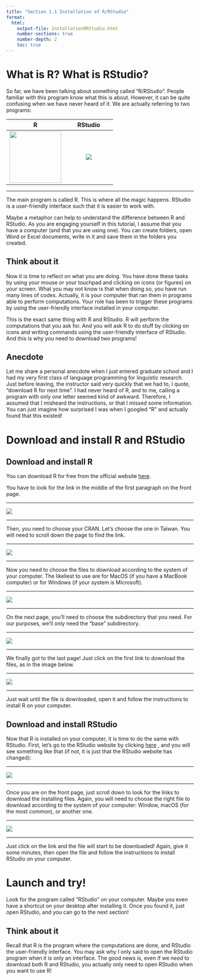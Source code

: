 ```yaml
---
title: "Section 1.1 Installation of R/RStudio"
format: 
  html:
    output-file: InstallationRRStudio.html
    number-sections: true
    number-depth: 2
    toc: true
---
```


```{=html}
<style>
hr.rounded {
  border-top: 1px solid #E5E4E2;
  border-radius: 5px;
}
</style>
```
# What is R? What is RStudio?

So far, we have been talking about something called "R/RStudio". People familiar with this program know what this is about. However, it can be quite confusing when we have never heard of it. We are actually referring to two programs:

|                      R                      |               RStudio                |
|:-------------------------------------------:|:------------------------------------:|
| ![](/assets/images/R_logo.png){width="139"} | ![](/assets/images/RStudio_Logo.png) |

------------------------------------------------------------------------

The main program is called R. This is where all the magic happens. RStudio is a user-friendly interface such that it is easier to work with.

Maybe a metaphor can help to understand the difference between R and RStudio. As you are engaging yourself in this tutorial, I assume that you have a computer (and that you are using one). You can create folders, open Word or Excel documents, write in it and save them in the folders you created.

::: callout-tip
## Think about it

Now it is time to reflect on what you are doing. You have done these tasks by using your mouse or your touchpad and clicking on icons (or figures) on your screen. What you may not know is that when doing so, you have run many lines of codes. Actually, it is your computer that ran them in programs able to perform computations. Your role has been to trigger these programs by using the user-friendly interface installed in your computer.
:::

This is the exact same thing with R and RStudio. R will perform the computations that you ask for. And you will ask R to do stuff by clicking on icons and writing commands using the user-friendly interface of RStudio. And this is why you need to download two programs!

::: callout-note
## Anecdote

Let me share a personal anecdote when I just entered graduate school and I had my very first class of language programming for linguistic research. Just before leaving, the instructor said very quickly that we had to, I quote, "download R for next time". I had never heard of R, and to me, calling a program with only one letter seemed kind of awkward. Therefore, I assumed that I misheard the instructions, or that I missed some information. You can just imagine how surprised I was when I googled "R" and actually found that this existed!
:::

# Download and install R and RStudio

## Download and install R

You can download R for free from the official website [here](https://www.r-project.org/){target="_blank"}.

You have to look for the link in the middle of the first paragraph on the front page.

<hr class="rounded">

![](/assets/images/RWebsite_FrontPage.png)

<hr class="rounded">

Then, you need to choose your CRAN. Let's choose the one in Taiwan. You will need to scroll down the page to find the link.

<hr class="rounded">

![](/assets/images/RWebsite_CRAN.png)

<hr class="rounded">

Now you need to choose the files to download according to the system of your computer. The likeliest to use are for MacOS (if you have a MacBook computer) or for Windows (if your system is Microsoft).

<hr class="rounded">

![](/assets/images/RWebsite_Download.png)

<hr class="rounded">

On the next page, you'll need to choose the subdirectory that you need. For our purposes, we'll only need the "base" subdirectory.

<hr class="rounded">

![](/assets/images/RWebsite_DownloadSubdirectory.png)

<hr class="rounded">

We finally got to the last page! Just click on the first link to download the files, as in the image below.

<hr class="rounded">

![](/assets/images/RWebsite_DownloadFinal.png)

<hr class="rounded">

Just wait until the file is downloaded, open it and follow the instructions to install R on your computer.

## Download and install RStudio

Now that R is installed on your computer, it is time to do the same with RStudio. First, let's go to the RStudio website by clicking <a href="https://posit.co/download/rstudio-desktop/" target="_blank">here</a> , and you will see something like that (if not, it is just that the RStudio website has changed):

<hr class="rounded">

![](/assets/images/RStudioWebsite_FrontPage.png)

<hr class="rounded">

Once you are on the front page, just scroll down to look for the links to download the installing files. Again, you will need to choose the right file to download according to the system of your computer: Window, macOS (for the most common), or another one.

<hr class="rounded">

![](/assets/images/RStudioWebsite_Download.png)

<hr class="rounded">

Just click on the link and the file will start to be downloaded! Again, give it some minutes, then open the file and follow the instructions to install RStudio on your computer.

# Launch and try!

<p>Look for the program called "RStudio" on your computer. Maybe you even have a shortcut on your desktop after installing it. Once you found it, just open RStudio, and you can go to the next section!</p>

::: callout-tip
## Think about it

Recall that R is the program where the computations are done, and RStudio the user-friendly interface. You may ask why I only said to open the RStudio program when it is only an interface. The good news is, even if we *need* to download both R and RStudio, you actually only need to open RStudio when you want to use R!
:::
